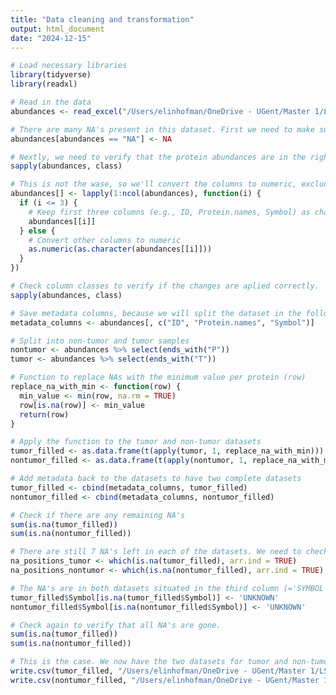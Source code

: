 ```yaml
---
title: "Data cleaning and transformation"
output: html_document
date: "2024-12-15"
---
```


```r
# Load necessary libraries
library(tidyverse)
library(readxl)

# Read in the data
abundances <- read_excel("/Users/elinhofman/OneDrive - UGent/Master 1/LSA/LARGE SCALE ANALYSIS/DATA/abundances.xlsx")

# There are many NA's present in this dataset. First we need to make sure that these are seen as "NA". 
abundances[abundances == "NA"] <- NA

# Nextly, we need to verify that the protein abundances are in the right class (numeric). 
sapply(abundances, class)

# This is not the wase, so we'll convert the columns to numeric, excluding the first three columns as these are characters. 
abundances[] <- lapply(1:ncol(abundances), function(i) {
  if (i <= 3) {
    # Keep first three columns (e.g., ID, Protein.names, Symbol) as character
    abundances[[i]]
  } else {
    # Convert other columns to numeric
    as.numeric(as.character(abundances[[i]]))
  }
})

# Check column classes to verify if the changes are aplied correctly.
sapply(abundances, class)

# Save metadata columns, because we will split the dataset in the following step based on tumor and non-tumor tissues, resulting in the loss of the first three columns. 
metadata_columns <- abundances[, c("ID", "Protein.names", "Symbol")]

# Split into non-tumor and tumor samples
nontumor <- abundances %>% select(ends_with("P"))
tumor <- abundances %>% select(ends_with("T"))

# Function to replace NAs with the minimum value per protein (row)
replace_na_with_min <- function(row) {
  min_value <- min(row, na.rm = TRUE)
  row[is.na(row)] <- min_value
  return(row)
}

# Apply the function to the tumor and non-tumor datasets
tumor_filled <- as.data.frame(t(apply(tumor, 1, replace_na_with_min)))
nontumor_filled <- as.data.frame(t(apply(nontumor, 1, replace_na_with_min)))

# Add metadata back to the datasets to have two complete datasets 
tumor_filled <- cbind(metadata_columns, tumor_filled)
nontumor_filled <- cbind(metadata_columns, nontumor_filled)

# Check if there are any remaining NA's
sum(is.na(tumor_filled))  
sum(is.na(nontumor_filled))  

# There are still 7 NA's left in each of the datasets. We need to check where these NA's are located. 
na_positions_tumor <- which(is.na(tumor_filled), arr.ind = TRUE)
na_positions_nontumor <- which(is.na(nontumor_filled), arr.ind = TRUE)

# The NA's are in both datasets situated in the third column (='SYMBOL'). On these spots, we see that the symbols are not a abbreviation of the protein, but dates, hence why R sees these as NA's. We will replace these dates with the word string 'UNKNOWN'.
tumor_filled$Symbol[is.na(tumor_filled$Symbol)] <- 'UNKNOWN'
nontumor_filled$Symbol[is.na(nontumor_filled$Symbol)] <- 'UNKNOWN'

# Check again to verify that all NA's are gone.
sum(is.na(tumor_filled))  
sum(is.na(nontumor_filled)) 

# This is the case. We now have the two datasets for tumor and non-tumor tissues. Export the filled datasets to CSV
write.csv(tumor_filled, "/Users/elinhofman/OneDrive - UGent/Master 1/LSA/LARGE SCALE ANALYSIS/DATA/tumor_filled.csv", row.names = FALSE)
write.csv(nontumor_filled, "/Users/elinhofman/OneDrive - UGent/Master 1/LSA/LARGE SCALE ANALYSIS/DATA/nontumor_filled.csv", row.names = FALSE)
```

